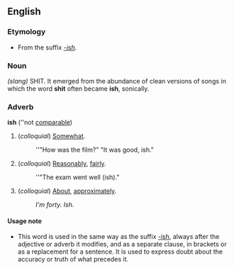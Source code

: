==English==
===Etymology===
*From the suffix ''[[-ish]]''.

===Noun===
''(slang)'' SHIT. It emerged from the abundance of clean versions of songs in which the word '''shit''' often became '''ish''', sonically.

===Adverb===
'''ish''' (''not [[comparable]])

#(''colloquial'') [[Somewhat]].
#:''"How was the film?" "It was good, ish."
#(''colloquial'') [[Reasonably]], [[fairly]].
#:''"The exam went well (ish)."
#(''colloquial'') [[About]], [[approximately]].
#:''I'm forty.  Ish.''

====Usage note====
*This word is used in the same way as the suffix [[-ish]], always after the adjective or adverb it modifies, and as a separate clause, in brackets or as a replacement for a sentence.  It is used to express doubt about the accuracy or truth of what precedes it.